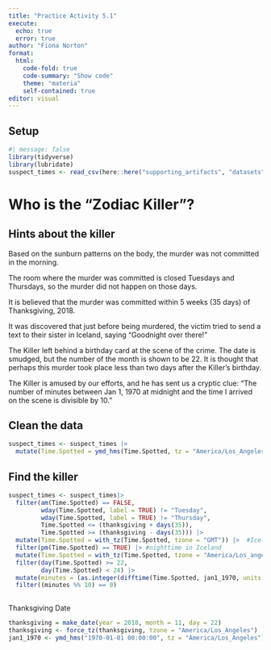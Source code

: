 ```yaml
---
title: "Practice Activity 5.1"
execute:
  echo: true
  error: true 
author: "Fiona Norton"
format: 
  html: 
    code-fold: true
    code-summary: "Show code"
    theme: "materia"
    self-contained: true
editor: visual
---
```


## Setup

```r
#| message: false
library(tidyverse)
library(lubridate)
suspect_times <- read_csv(here::here("supporting_artifacts", "datasets", "suspect_times.csv"))
```

# Who is the "Zodiac Killer"?

## Hints about the killer

Based on the sunburn patterns on the body, the murder was not committed in the morning.

The room where the murder was committed is closed Tuesdays and Thursdays, so the murder did not happen on those days.

It is believed that the murder was committed within 5 weeks (35 days) of Thanksgiving, 2018.

It was discovered that just before being murdered, the victim tried to send a text to their sister in Iceland, saying "Goodnight over there!"

The Killer left behind a birthday card at the scene of the crime. The date is smudged, but the number of the month is shown to be 22. It is thought that perhaps this murder took place less than two days after the Killer's birthday.

The Killer is amused by our efforts, and he has sent us a cryptic clue: "The number of minutes between Jan 1, 1970 at midnight and the time I arrived on the scene is divisible by 10."

## Clean the data

```r
suspect_times <- suspect_times |> 
  mutate(Time.Spotted = ymd_hms(Time.Spotted, tz = "America/Los_Angeles")) 
```

## Find the killer

```r
suspect_times <- suspect_times|> 
  filter(am(Time.Spotted) == FALSE,
         wday(Time.Spotted, label = TRUE) != "Tuesday",
         wday(Time.Spotted, label = TRUE) != "Thursday",
         Time.Spotted <= (thanksgiving + days(35)),
         Time.Spotted >= (thanksgiving - days(35))) |> 
  mutate(Time.Spotted = with_tz(Time.Spotted, tzone = "GMT")) |>  #Iceland time
  filter(pm(Time.Spotted) == TRUE) |> #nighttime in Iceland
  mutate(Time.Spotted = with_tz(Time.Spotted, tzone = "America/Los_angeles")) |> 
  filter(day(Time.Spotted) >= 22,
         day(Time.Spotted) < 24) |> 
  mutate(minutes = (as.integer(difftime(Time.Spotted, jan1_1970, units = "mins") ))) |> 
  filter((minutes %% 10) == 0)
  
```

Thanksgiving Date

```r
thanksgiving = make_date(year = 2018, month = 11, day = 22)
thanksgiving <- force_tz(thanksgiving, tzone = "America/Los_Angeles")
jan1_1970 <- ymd_hms("1970-01-01 00:00:00", tz = "America/Los_Angeles")

```
